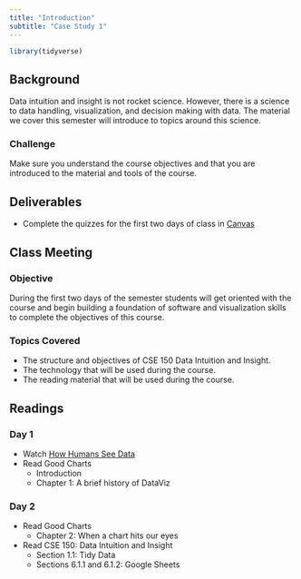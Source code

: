 ```yaml
---
title: "Introduction"
subtitle: "Case Study 1"
---
```


```r
library(tidyverse)
```

## Background

Data intuition and insight is not rocket science. However, there is a science to data handling, visualization, and decision making with data. The material we cover this semester will introduce to topics around this science.

### Challenge

Make sure you understand the course objectives and that you are introduced to the material and tools of the course.

## Deliverables

* Complete the quizzes for the first two days of class in [Canvas](https://byui.instructure.com/)

## Class Meeting

### Objective 

During the first two days of the semester students will get oriented with the course and begin building a foundation of software and visualization skills to complete the objectives of this course.

### Topics Covered

* The structure and objectives of CSE 150 Data Intuition and Insight.
* The technology that will be used during the course.
* The reading material that will be used during the course.

## Readings

### Day 1  

* Watch [How Humans See Data](https://www.youtube.com/watch?v=fSgEeI2Xpdc)
* Read Good Charts
  + Introduction
  + Chapter 1: A brief history of DataViz 

### Day 2 

* Read Good Charts
  + Chapter 2: When a chart hits our eyes
* Read CSE 150: Data Intuition and Insight
  + Section 1.1: Tidy Data
  + Sections 6.1.1 and 6.1.2: Google Sheets 